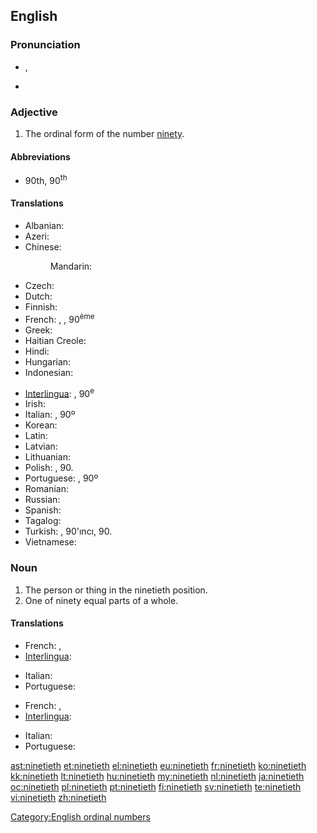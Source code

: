 ==English==

===Pronunciation===
* {{IPA|/ˈnaɪntiəθ/}}, {{X-SAMPA|/"naInti@T/}}
* {{hyphenation|nine|ti|eth}}

===Adjective===
{{en-adj|-}}

# The ordinal form of the number [[ninety]].

====Abbreviations====
* 90th, 90<sup>th</sup>

====Translations====
{{trans-top|ordinal form of ninety}}
* Albanian: {{t|sq|nëntëdhjetë}}
* Azeri: {{t|az|doxsanıncı}}
* Chinese:
*: Mandarin: {{t|zh|第九十|tr=dì jiǔshí|sc=Hani}}
* Czech: {{t|cs|devadesátý}}
* Dutch: {{t|nl|negentigste}}
* Finnish: {{t|fi|yhdeksäskymmenes}}
* French: {{qualifier|France, Quebec}} {{t|fr|quatre-vingt-dixième}}, {{qualifier|Belgium, Luxembourg, Switzerland}} {{t|fr|nonantième}}, 90<sup>ème</sup>  {{attention|fr|Quebec and Luxembourg need to be checked by native speakers}}
* Greek: {{t|el|ενενηκοστή|tr=eneni̱kostí̱|sc=Grek}}
* Haitian Creole: {{tø|ht|dizyèm}}
* Hindi: {{t|hi|नव्वेवां|tr=navvēvāṁ|sc=Deva}}
* Hungarian: {{t|hu|kilencvenedik}}
* Indonesian: {{t|id|kesembilanpuluh}}
{{trans-mid}}
* [[Interlingua]]: {{t|ia|novantesime}}, 90<sup>e</sup>
* Irish: {{t|ga|nóchadú}}
* Italian: {{t|it|novantesimo}}, 90º
* Korean: {{t|ko|제 구십|tr=je gusib|sc=Kore}}
* Latin: {{t|la|nonagesimus}}
* Latvian: {{t|lv|deviņdesmitais}}
* Lithuanian: {{t|lt|devyniasdešimtas}}
* Polish: {{t|pl|dziewięćdziesiąty}}, 90.
* Portuguese: {{t|pt|nonagésimo}}, 90º
* Romanian: {{t|ro|nouăzecilea}}
* Russian: {{t|ru|девяностый|tr=devyanostyĭ|sc=Cyrl}}
* Spanish: {{t|es|nonagésimo}}
* Tagalog: {{t|tl|pansiyamnapu}}
* Turkish: {{t|tr|doksanıncı}}, 90'ıncı, 90.
* Vietnamese: {{t|vi|thứ chín mươi|sc=Thai}}
{{trans-bottom}}

===Noun===
{{en-noun}}

# The person or thing in the ninetieth position.
# One of ninety equal parts of a whole.

====Translations====
{{trans-top|person or thing in the ninetieth position}}
* French: {{qualifier|France, Quebec}} {{t|fr|quatre-vingt-dixième|m|f}}, {{qualifier|Belgium, Luxembourg, Switzerland}} {{t|fr|nonantième|m|f}} {{attention|fr|Quebec and Luxembourg need to be checked by native speakers}}
* [[Interlingua]]: {{t|ia|novantesimo|m}}
{{trans-mid}}
* Italian: {{t|it|novantesimo|m}}
* Portuguese: {{t|pt|nonagésimo|m}}
{{trans-bottom}}

{{trans-top|one of ninety equal parts of a whole}}
* French: {{qualifier|France, Quebec}} {{t|fr|quatre-vingt-dixième|m}}, {{qualifier|Belgium, Luxembourg, Switzerland}} {{t|fr|nonantième|m}} {{attention|fr|Quebec and Luxembourg need to be checked by native speakers}}
* [[Interlingua]]: {{t|ia|novantesimo|m}}
{{trans-mid}}
* Italian: {{t|it|novantesimo|m}}
* Portuguese: {{t|pt|nonagésimo|m}}
{{trans-bottom}}

[[Category:English ordinal numbers]]

[[ast:ninetieth]]
[[et:ninetieth]]
[[el:ninetieth]]
[[eu:ninetieth]]
[[fr:ninetieth]]
[[ko:ninetieth]]
[[kk:ninetieth]]
[[lt:ninetieth]]
[[hu:ninetieth]]
[[my:ninetieth]]
[[nl:ninetieth]]
[[ja:ninetieth]]
[[oc:ninetieth]]
[[pl:ninetieth]]
[[pt:ninetieth]]
[[fi:ninetieth]]
[[sv:ninetieth]]
[[te:ninetieth]]
[[vi:ninetieth]]
[[zh:ninetieth]]